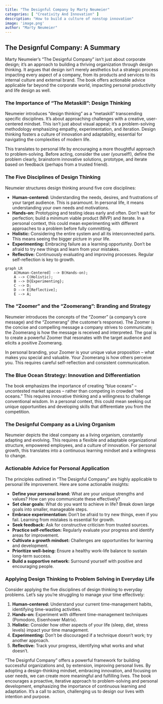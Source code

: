 ```yaml
---
title: "The Designful Company by Marty Neumeier"
categories: [ "Creativity And Innovation" ]
description: "How to build a culture of nonstop innovation"
image: 'image.png'
author: "Marty Neumeier"
---
```

## The Designful Company: A Summary

Marty Neumeier's "The Designful Company" isn't just about corporate design; it's an approach to building a thriving organization through design thinking. It argues that design isn't merely aesthetics but a strategic process impacting every aspect of a company, from its products and services to its internal culture and external brand. The book offers actionable advice applicable far beyond the corporate world, impacting personal productivity and life design as well.

###  The Importance of "The Metaskill": Design Thinking

Neumeier introduces "design thinking" as a "metaskill" transcending specific disciplines. It's about approaching challenges with a creative, user-centered mindset. This isn't just about visual appeal; it's a problem-solving methodology emphasizing empathy, experimentation, and iteration. Design thinking fosters a culture of innovation and adaptability, essential for navigating the complexities of modern life.

This translates to personal life by encouraging a more thoughtful approach to problem-solving. Before acting, consider the user (yourself!), define the problem clearly, brainstorm innovative solutions, prototype, and iterate based on feedback (perhaps from a trusted friend).

### The Five Disciplines of Design Thinking

Neumeier structures design thinking around five core disciplines:

* **Human-centered:** Understanding the needs, desires, and frustrations of your target audience. This is paramount.  In personal life, it means understanding your own needs and motivations.
* **Hands-on:** Prototyping and testing ideas early and often.  Don't wait for perfection; build a minimum viable product (MVP) and iterate.  In a personal context, this could mean experimenting with different approaches to a problem before fully committing.
* **Holistic:** Considering the entire system and all its interconnected parts. This means seeing the bigger picture in your life.
* **Experimenting:** Embracing failure as a learning opportunity. Don't be afraid to try new things and learn from your mistakes.
* **Reflective:** Continuously evaluating and improving processes. Regular self-reflection is key to growth.


```mermaid
graph LR
    A[Human-Centered] --> B(Hands-on);
    A --> C(Holistic);
    B --> D{Experimenting};
    C --> D;
    D --> E[Reflective];
    E --> A;
```


###  The "Zoomer" and the "Zoomerang": Branding and Strategy

Neumeier introduces the concepts of the "Zoomer" (a company's core message) and the "Zoomerang" (the customer's response).  The Zoomer is the concise and compelling message a company strives to communicate; the Zoomerang is how the message is received and interpreted.  The goal is to create a powerful Zoomer that resonates with the target audience and elicits a positive Zoomerang.

In personal branding, your Zoomer is your unique value proposition – what makes you special and valuable.  Your Zoomerang is how others perceive you.  This requires careful self-reflection and consistent communication.


###  The Blue Ocean Strategy: Innovation and Differentiation

The book emphasizes the importance of creating "blue oceans" – uncontested market spaces – rather than competing in crowded "red oceans." This requires innovative thinking and a willingness to challenge conventional wisdom.  In a personal context, this could mean seeking out unique opportunities and developing skills that differentiate you from the competition.

###  The Designful Company as a Living Organism

Neumeier depicts the ideal company as a living organism, constantly adapting and evolving.  This requires a flexible and adaptable organizational structure, empowered employees, and a culture of innovation.  For personal growth, this translates into a continuous learning mindset and a willingness to change.

### Actionable Advice for Personal Application

The principles outlined in "The Designful Company" are highly applicable to personal life improvement.  Here are some actionable insights:

* **Define your personal brand:** What are your unique strengths and values? How can you communicate these effectively?
* **Set clear goals:** What do you want to achieve in life? Break down large goals into smaller, manageable steps.
* **Embrace experimentation:** Don't be afraid to try new things, even if you fail. Learning from mistakes is essential for growth.
* **Seek feedback:** Ask for constructive criticism from trusted sources.
* **Practice self-reflection:** Regularly evaluate your progress and identify areas for improvement.
* **Cultivate a growth mindset:** Challenges are opportunities for learning and development.
* **Prioritize well-being:** Ensure a healthy work-life balance to sustain long-term success.
* **Build a supportive network:** Surround yourself with positive and encouraging people.


###  Applying Design Thinking to Problem Solving in Everyday Life

Consider applying the five disciplines of design thinking to everyday problems. Let's say you're struggling to manage your time effectively:

1. **Human-centered:** Understand your current time-management habits, identifying time-wasting activities.
2. **Hands-on:** Experiment with different time-management techniques (Pomodoro, Eisenhower Matrix).
3. **Holistic:** Consider how other aspects of your life (sleep, diet, stress levels) impact your time management.
4. **Experimenting:** Don't be discouraged if a technique doesn't work; try another approach.
5. **Reflective:** Track your progress, identifying what works and what doesn't.




"The Designful Company" offers a powerful framework for building successful organizations and, by extension, improving personal lives.  By adopting a design-thinking mindset, embracing innovation, and focusing on user needs, we can create more meaningful and fulfilling lives. The book encourages a proactive, iterative approach to problem-solving and personal development, emphasizing the importance of continuous learning and adaptation.  It's a call to action, challenging us to design our lives with intention and purpose.

